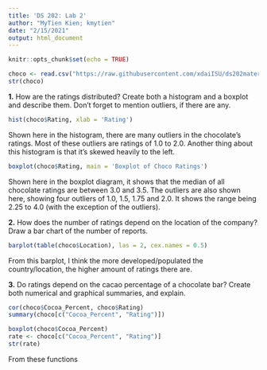 ```yaml
---
title: 'DS 202: Lab 2'
author: "MyTien Kien; kmytien"
date: "2/15/2021"
output: html_document
---
```


```r
knitr::opts_chunk$set(echo = TRUE)
```

```r
choco <- read.csv("https://raw.githubusercontent.com/xdaiISU/ds202materials/master/hwlabs/data/choco.csv") 
str(choco) 
```

**1.** How are the ratings distributed? Create both a histogram and a boxplot and describe them. Don’t forget to mention outliers, if there are any.
```r
hist(choco$Rating, xlab = 'Rating')
```

Shown here in the histogram, there are many outliers in the chocolate's ratings. Most of these outliers are ratings of 1.0 to 2.0. Another thing about this histogram is that it's skewed heavily to the left.

```r
boxplot(choco$Rating, main = 'Boxplot of Choco Ratings')
```

Shown here in the boxplot diagram, it shows that the median of all chocolate ratings are between 3.0 and 3.5. The outliers are also shown here, showing four outliers of 1.0, 1.5, 1.75 and 2.0. It shows the range being 2.25 to 4.0 (with the exception of the outliers).


**2.** How does the number of ratings depend on the location of the company? Draw a bar chart of the number of reports.
```r
barplot(table(choco$Location), las = 2, cex.names = 0.5)
```

From this barplot, I think the more developed/populated the country/location, the higher amount of ratings there are.


**3.** Do ratings depend on the cacao percentage of a chocolate bar? Create both numerical and graphical summaries, and explain.
```r
cor(choco$Cocoa_Percent, choco$Rating)
summary(choco[c("Cocoa_Percent", "Rating")])

boxplot(choco$Cocoa_Percent)
rate <- choco[c("Cocoa_Percent", "Rating")]
str(rate)
```

From these functions